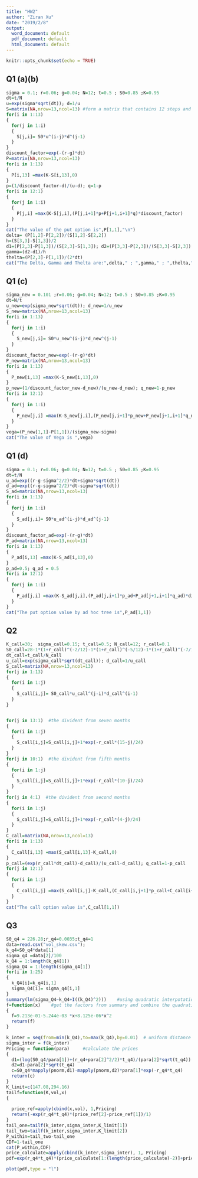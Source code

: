 ---
title: "HW2"
author: "Ziran Xu"
date: "2019/2/8"
output:
  word_document: default
  pdf_document: default
  html_document: default
---

```{r setup, include=FALSE}
knitr::opts_chunk$set(echo = TRUE)
```

## Q1 (a)(b)

```{r}
sigma = 0.1; r=0.06; g=0.04; N=12; t=0.5 ; S0=0.85 ;K=0.95
dt=t/N
u=exp(sigma*sqrt(dt)); d=1/u
S=matrix(NA,nrow=13,ncol=13) #form a matrix that contains 12 steps and 13 final stock results
for(i in 1:13)
{
  for(j in 1:i)
  {
    S[j,i]= S0*u^(i-j)*d^(j-1)
  }
}
discount_factor=exp(-(r-g)*dt)
P=matrix(NA,nrow=13,ncol=13)
for(i in 1:13)
{
  P[i,13] =max(K-S[i,13],0)
}
p=(1/discount_factor-d)/(u-d); q=1-p
for(i in 12:1)
{
  for(j in 1:i)
  {
    P[j,i] =max(K-S[j,i],(P[j,i+1]*p+P[j+1,i+1]*q)*discount_factor)
  }
}
cat("The value of the put option is",P[1,1],"\n")
delta= (P[1,2]-P[2,2])/(S[1,2]-S[2,2])
h=(S[3,3]-S[1,3])/2
d1=(P[2,3]-P[1,3])/(S[2,3]-S[1,3]); d2=(P[3,3]-P[2,3])/(S[3,3]-S[2,3])
gamma=(d2-d1)/h
thelta=(P[2,3]-P[1,1])/(2*dt)
cat("The Delta, Gamma and Thelta are:",delta," ; ",gamma," ; ",thelta,"separately.")

```
## Q1 (c)

```{r}
sigma_new = 0.101 ;r=0.06; g=0.04; N=12; t=0.5 ; S0=0.85 ;K=0.95
dt=N/t
u_new=exp(sigma_new*sqrt(dt)); d_new=1/u_new
S_new=matrix(NA,nrow=13,ncol=13) 
for(i in 1:13)
{
  for(j in 1:i)
  {
    S_new[j,i]= S0*u_new^(i-j)*d_new^(j-1)
  }
}
discount_factor_new=exp(-(r-g)*dt)
P_new=matrix(NA,nrow=13,ncol=13)
for(i in 1:13)
{
  P_new[i,13] =max(K-S_new[i,13],0)
}
p_new=(1/discount_factor_new-d_new)/(u_new-d_new); q_new=1-p_new
for(i in 12:1)
{
  for(j in 1:i)
  {
    P_new[j,i] =max(K-S_new[j,i],(P_new[j,i+1]*p_new+P_new[j+1,i+1]*q_new)*discount_factor_new)
  }
}
vega=(P_new[1,1]-P[1,1])/(sigma_new-sigma)
cat("The value of Vega is ",vega)
```
## Q1 (d)

```{r}
sigma = 0.1; r=0.06; g=0.04; N=12; t=0.5 ; S0=0.85 ;K=0.95
dt=t/N
u_ad=exp((r-g-sigma^2/2)*dt+sigma*sqrt(dt))
d_ad=exp((r-g-sigma^2/2)*dt-sigma*sqrt(dt))
S_ad=matrix(NA,nrow=13,ncol=13) 
for(i in 1:13)
{
  for(j in 1:i)
  {
    S_ad[j,i]= S0*u_ad^(i-j)*d_ad^(j-1)
  }
}
discount_factor_ad=exp(-(r-g)*dt)
P_ad=matrix(NA,nrow=13,ncol=13)
for(i in 1:13)
{
  P_ad[i,13] =max(K-S_ad[i,13],0)
}
p_ad=0.5; q_ad = 0.5
for(i in 12:1)
{
  for(j in 1:i)
  {
    P_ad[j,i] =max(K-S_ad[j,i],(P_ad[j,i+1]*p_ad+P_ad[j+1,i+1]*q_ad)*discount_factor_ad)
  }
}
cat("The put option value by ad hoc tree is",P_ad[1,1])
```
## Q2

```{r}
K_call=30;  sigma_call=0.15; t_call=0.5; N_call=12; r_call=0.1
S0_call=28-1*(1+r_call)^(-2/12)-1*(1+r_call)^(-5/12)-1*(1+r_call)^(-7/12)
dt_call=t_call/N_call
u_call=exp(sigma_call*sqrt(dt_call)); d_call=1/u_call
S_call=matrix(NA,nrow=13,ncol=13) 
for(j in 1:13)
{
  for(i in 1:j)
  {
    S_call[i,j]= S0_call*u_call^(j-i)*d_call^(i-1)
  }
}


for(j in 13:1)  #the divident from seven months
{
  for(i in 1:j)
  {
    S_call[i,j]=S_call[i,j]+1*exp(-r_call*(15-j)/24)
  }
}
for(j in 10:1)  #the divident from fifth months
{
  for(i in 1:j)
  {
    S_call[i,j]=S_call[i,j]+1*exp(-r_call*(10-j)/24)
  }
}
for(j in 4:1)  #the divident from second months
{
  for(i in 1:j)
  {
    S_call[i,j]=S_call[i,j]+1*exp(-r_call*(4-j)/24)
  }
}
C_call=matrix(NA,nrow=13,ncol=13)
for(i in 1:13)
{
  C_call[i,13] =max(S_call[i,13]-K_call,0)
}
p_call=(exp(r_call*dt_call)-d_call)/(u_call-d_call); q_call=1-p_call
for(j in 12:1)
{
  for(i in 1:j)
  {
    C_call[i,j] =max(S_call[i,j]-K_call,(C_call[i,j+1]*p_call+C_call[i+1,j+1]*q_call)*exp(-r_call*t_call/N_call))
  }
}
cat("The call option value is",C_call[1,1])
```
## Q3

```{r}
S0_q4 = 226.28;r_q4=0.0035;t_q4=1
data=read.csv("vol_skew.csv");
k_q4=S0_q4*data[1]
sigma_q4 =data[2]/100
k_Q4 = 1:length(k_q4[1])
sigma_Q4 = 1:length(sigma_q4[1])
for(i in 1:25)
{
  k_Q4[i]=k_q4[i,1]
  sigma_Q4[i]= sigma_q4[i,1]
}
summary(lm(sigma_Q4~k_Q4+I((k_Q4)^2)))    #using quadratic interpotation by the formula:                                           Pi(k) = ai + bi*k + ci*k^2
f=function(x)    #get the factors from summary and combine the quadratic interpotation                    formula
{
  f=9.213e-01-5.244e-03 *x+8.125e-06*x^2
  return(f)
}

k_inter = seq(from=min(k_Q4),to=max(k_Q4),by=0.01)  # uniform distance in k of 0.01
sigma_inter = f(k_inter)
Pricing = function(para)     #calculate the prices
{
  d1=(log(S0_q4/para[1])+(r_q4+para[2]^2/2)*t_q4)/(para[2]*sqrt(t_q4))
  d2=d1-para[2]*sqrt(t_q4)
  c=S0_q4*mapply(pnorm,d1)-mapply(pnorm,d2)*para[1]*exp(-r_q4*t_q4)
  return(c)
}
K_limit=c(147.08,294.16)          
tailf=function(K,vol,x)       
{
  
  price_ref=apply(cbind(x,vol), 1,Pricing)
  return(-exp(r_q4*t_q4)*(price_ref[2]-price_ref[1])/1)
}
tail_one=tailf(k_inter,sigma_inter,K_limit[1])
tail_two=tailf(k_inter,sigma_inter,K_limit[2])
P_within=tail_two-tail_one
CDF=1-tail_one
cat(P_within,CDF)
price_calculate=apply(cbind(k_inter,sigma_inter), 1, Pricing)
pdf=exp(r_q4*t_q4)*(price_calculate[1:(length(price_calculate)-2)]+price_calculate[3:length(price_calculate)]-2*price_calculate[2:(length(price_calculate)-1)])/0.01^2
```

```{r pressure, echo=FALSE}
plot(pdf,type = "l")
```